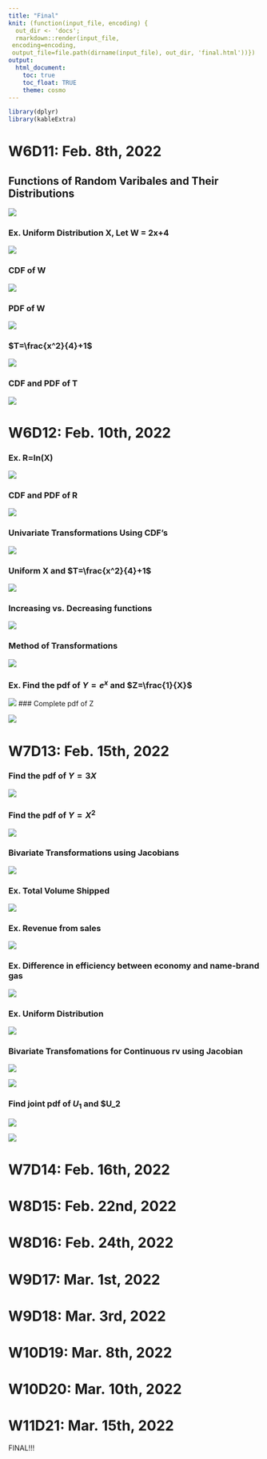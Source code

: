```yaml
---
title: "Final"
knit: (function(input_file, encoding) {
  out_dir <- 'docs';
  rmarkdown::render(input_file,
 encoding=encoding,
 output_file=file.path(dirname(input_file), out_dir, 'final.html'))})
output:
  html_document:
    toc: true
    toc_float: TRUE
    theme: cosmo
---
```


```r
library(dplyr)
library(kableExtra)
```

# W6D11: Feb. 8th, 2022 

## Functions of Random Varibales and Their Distributions

![](img/img100.png)

### Ex. Uniform Distribution X, Let W = 2x+4

![](img/img101.png)

### CDF of W

![](img/img102.png)

### PDF of W

![](img/img103.png)

### $T=\frac{x^2}{4}+1$

![](img/img104.png)

### CDF and PDF of T

![](img/img105.png)

# W6D12: Feb. 10th, 2022

### Ex. R=ln(X)

![](img/img106.png)

### CDF and PDF of R

![](img/img107.png)

### Univariate Transformations Using CDF's

![](img/img108.png)

### Uniform X and $T=\frac{x^2}{4}+1$

![](img/img109.png)

### Increasing vs. Decreasing functions

![](img/img110.png)

### Method of Transformations

![](img/img111.png)

### Ex. Find the pdf of $Y=e^{x}$ and $Z=\frac{1}{X}$

![](img/img112.png)
### Complete pdf of Z

![](img/img113.png)

# W7D13: Feb. 15th, 2022

### Find the pdf of $Y=3X$

![](img/img114.png)

### Find the pdf of $Y=X^2$

![](img/img115.png)

### Bivariate Transformations using Jacobians

![](img/img116.png)

### Ex. Total Volume Shipped

![](img/img117.png)

### Ex. Revenue from sales

![](img/img118.png)

### Ex. Difference in efficiency between economy and name-brand gas

![](img/img119.png)

### Ex. Uniform Distribution 

![](img/img120.png)

### Bivariate Transfomations for Continuous rv using Jacobian

![](img/img121.png)

![](img/img122.png)

### Find joint pdf of $U_1$ and $U_2

![](img/img123.png)

![](img/img124.png)

# W7D14: Feb. 16th, 2022

# W8D15: Feb. 22nd, 2022

# W8D16: Feb. 24th, 2022

# W9D17: Mar. 1st, 2022

# W9D18: Mar. 3rd, 2022

# W10D19: Mar. 8th, 2022

# W10D20: Mar. 10th, 2022

# W11D21: Mar. 15th, 2022

FINAL!!!


